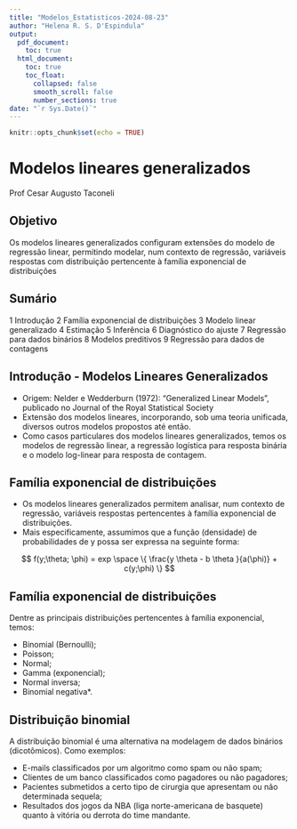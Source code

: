 ```yaml
---
title: "Modelos_Estatisticos-2024-08-23"
author: "Helena R. S. D'Espindula"
output:
  pdf_document:
    toc: true
  html_document:
    toc: true
    toc_float:
      collapsed: false
      smooth_scroll: false
      number_sections: true
date: "`r Sys.Date()`"
---
```


```r
knitr::opts_chunk$set(echo = TRUE)
```

# Modelos lineares generalizados

Prof Cesar Augusto Taconeli

## Objetivo
Os modelos lineares generalizados configuram extensões do modelo de regressão linear, permitindo modelar, num contexto de regressão, variáveis respostas com distribuição pertencente à família exponencial de distribuições


## Sumário

1 Introdução
2 Família exponencial de distribuições
3 Modelo linear generalizado
4 Estimação
5 Inferência
6 Diagnóstico do ajuste
7 Regressão para dados binários
8 Modelos preditivos
9 Regressão para dados de contagens

## Introdução - Modelos Lineares Generalizados

- Origem: Nelder e Wedderburn (1972): “Generalized Linear Models”, publicado no Journal of the Royal Statistical Society
- Extensão dos modelos lineares, incorporando, sob uma teoria unificada, diversos outros modelos propostos até então.
- Como casos particulares dos modelos lineares generalizados, temos os modelos de regressão
linear, a regressão logística para resposta binária e o modelo log-linear para resposta de contagem.


## Família exponencial de distribuições

- Os modelos lineares generalizados permitem analisar, num contexto de regressão, variáveis
respostas pertencentes à família exponencial de distribuições.
- Mais especificamente, assumimos que a função (densidade) de probabilidades de y possa ser expressa na seguinte forma:

$$
f(y;\theta; \phi) = exp \space \{ \frac{y \theta - b \theta }{a(\phi)} + c(y;\phi) \}
$$


## Família exponencial de distribuições

Dentre as principais distribuições pertencentes à família exponencial, temos:

- Binomial (Bernoulli);
- Poisson;
- Normal;
- Gamma (exponencial);
- Normal inversa;
- Binomial negativa*.

## Distribuição binomial

A distribuição binomial é uma alternativa na modelagem de dados binários (dicotômicos).
Como exemplos:

- E-mails classificados por um algoritmo como spam ou não spam;
- Clientes de um banco classificados como pagadores ou não pagadores;
- Pacientes submetidos a certo tipo de cirurgia que apresentam ou não determinada sequela;
- Resultados dos jogos da NBA (liga norte-americana de basquete) quanto à vitória ou derrota do time mandante.


